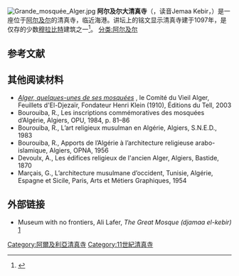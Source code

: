 [[File:Grande_mosquée_Alger.jpg|thumb]]
'''阿尔及尔大清真寺'''（{{lang-ar|الجامع الكبير}}，读音Jemaa Kebir，{{lang-fr|Grande Mosquée d'Alger}}）是一座位于[[阿尔及尔|阿尔及尔]]的清真寺，临近海港。讲坛上的铭文显示清真寺建于1097年，是仅存的少数[[穆拉比特王朝|穆拉比特]]建筑之一<ref name="WDL">{{cite web |url = http://www.wdl.org/zh/item/8764/ |title = 阿尔及利亚阿尔及尔大清真寺内的喷泉 |website = [[World_Digital_Library|World Digital Library]] |date = 1899 |accessdate = 2013-09-24 }}</ref>。
[[分类:阿尔及尔|分类:阿尔及尔]]

== 参考文献 ==
{{reflist}}

==其他阅读材料==
* [http://www.alger-roi.fr/Alger/mosquee_sidi/textes/mosquees_feuillets.htm ''Alger, quelques-unes de ses mosquées''] {{Wayback|url=http://www.alger-roi.fr/Alger/mosquee_sidi/textes/mosquees_feuillets.htm |date=20110720203715 }}, le Comité du Vieil Alger, Feuillets d'El-Djezaïr, Fondateur Henri Klein (1910), Éditions du Tell, 2003
* Bourouiba, R., Les inscriptions commémoratives des mosquées d’Algérie, Algiers, OPU, 1984, p. 81–86
* Bourouiba, R., L’art religieux musulman en Algérie, Algiers, S.N.E.D., 1983
* Bourouiba, R., Apports de l’Algérie à l’architecture religieuse arabo-islamique, Algiers, OPNA, 1956
* Devoulx, A., Les édifices religieux de l'ancien Alger, Algiers, Bastide, 1870
* Marçais, G., L’architecture musulmane d’occident, Tunisie, Algérie, Espagne et Sicile, Paris, Arts et Métiers Graphiques, 1954

==外部链接==
* Museum with no frontiers, Ali Lafer, ''The Great Mosque (djamaa el-kebir)'' [http://www.discoverislamicart.org/database_item.php?id=monument;ISL;dz;Mon01;2;en] {{Wayback|url=http://www.discoverislamicart.org/database_item.php?id=monument;ISL;dz;Mon01;2;en |date=20160717094616 }}
{{coord|36|47|7|N|3|3|51|E|type:landmark|display=title}}

[[Category:阿爾及利亞清真寺|Category:阿爾及利亞清真寺]]
[[Category:11世紀清真寺|Category:11世紀清真寺]]